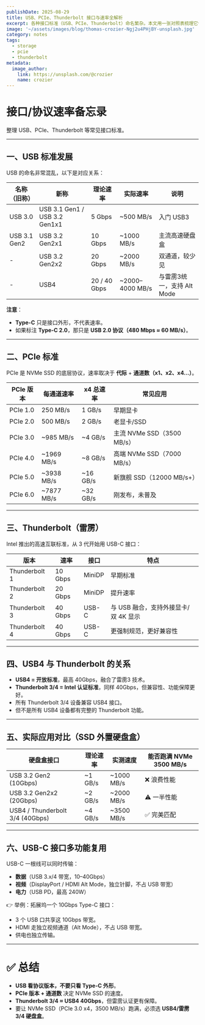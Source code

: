 ```yaml
---
publishDate: 2025-08-29
title: USB、PCIe、Thunderbolt 接口与速率全解析
excerpt: 各种接口标准（USB、PCIe、Thunderbolt）命名繁杂。本文用一张对照表梳理它们的版本与速率，帮助快速理解带宽差异。
image: '~/assets/images/blog/thomas-crozier-Ngj2u4PHjBY-unsplash.jpg'
category: notes
tags:
  - storage
  - pcie
  - thunderbolt
metadata:
  image_author:
    link: https://unsplash.com/@crozier
    name: crozier
---
```


# 接口/协议速率备忘录

整理 USB、PCIe、Thunderbolt 等常见接口标准。

---

## 一、USB 标准发展

USB 的命名非常混乱，以下是对应关系：

| 名称（旧称） | 新称                          | 理论速率     | 实际速率        | 说明                       |
| ------------ | ----------------------------- | ------------ | --------------- | -------------------------- |
| USB 3.0      | USB 3.1 Gen1 / USB 3.2 Gen1x1 | 5 Gbps       | ~500 MB/s       | 入门 USB3                  |
| USB 3.1 Gen2 | USB 3.2 Gen2x1                | 10 Gbps      | ~1000 MB/s      | 主流高速硬盘盒             |
| -            | USB 3.2 Gen2x2                | 20 Gbps      | ~2000 MB/s      | 双通道，较少见             |
| -            | USB4                          | 20 / 40 Gbps | ~2000–4000 MB/s | 与雷雳3统一，支持 Alt Mode |

**注意**：

- **Type-C** 只是接口外形，不代表速率。
- 如果标注 **Type-C 2.0**，那只是 **USB 2.0 协议（480 Mbps ≈ 60 MB/s）**。

---

## 二、PCIe 标准

PCIe 是 NVMe SSD 的底层协议，速率取决于 **代际** + **通道数（x1、x2、x4...）**。

| PCIe 版本 | 每通道速率 | x4 总速率 | 常见应用                   |
| --------- | ---------- | --------- | -------------------------- |
| PCIe 1.0  | 250 MB/s   | 1 GB/s    | 早期显卡                   |
| PCIe 2.0  | 500 MB/s   | 2 GB/s    | 老显卡/SSD                 |
| PCIe 3.0  | ~985 MB/s  | ~4 GB/s   | 主流 NVMe SSD（3500 MB/s） |
| PCIe 4.0  | ~1969 MB/s | ~8 GB/s   | 高端 NVMe SSD（7000 MB/s） |
| PCIe 5.0  | ~3938 MB/s | ~16 GB/s  | 新旗舰 SSD（12000 MB/s+）  |
| PCIe 6.0  | ~7877 MB/s | ~32 GB/s  | 刚发布，未普及             |

---

## 三、Thunderbolt（雷雳）

Intel 推出的高速互联标准，从 3 代开始用 USB-C 接口：

| 版本          | 速率    | 接口   | 特点                                 |
| ------------- | ------- | ------ | ------------------------------------ |
| Thunderbolt 1 | 10 Gbps | MiniDP | 早期标准                             |
| Thunderbolt 2 | 20 Gbps | MiniDP | 提升速率                             |
| Thunderbolt 3 | 40 Gbps | USB-C  | 与 USB 融合，支持外接显卡/双 4K 显示 |
| Thunderbolt 4 | 40 Gbps | USB-C  | 更强制规范，更好兼容性               |

---

## 四、USB4 与 Thunderbolt 的关系

- **USB4 = 开放标准**，最高 40Gbps，融合了雷雳3 技术。
- **Thunderbolt 3/4 = Intel 认证标准**，同样 40Gbps，但兼容性、功能保障更好。
- 所有 Thunderbolt 3/4 设备兼容 USB4 接口。
- 但不是所有 USB4 设备都有完整的 Thunderbolt 功能。

---

## 五、实际应用对比（SSD 外置硬盘盒）

| 硬盘盒接口                      | 理论速率 | 实测速度   | 能否跑满 NVMe 3500 MB/s |
| ------------------------------- | -------- | ---------- | ----------------------- |
| USB 3.2 Gen2 (10Gbps)           | ~1 GB/s  | ~1000 MB/s | ❌ 浪费性能             |
| USB 3.2 Gen2x2 (20Gbps)         | ~2 GB/s  | ~2000 MB/s | ⚠️ 一半性能             |
| USB4 / Thunderbolt 3/4 (40Gbps) | ~4 GB/s  | ~3500 MB/s | ✅ 完美匹配             |

---

## 六、USB-C 接口多功能复用

USB-C 一根线可以同时传输：

- **数据**（USB 3.x/4 带宽，10–40Gbps）
- **视频**（DisplayPort / HDMI Alt Mode，独立针脚，不占 USB 带宽）
- **电力**（USB PD，最高 240W）

👉 举例：拓展坞一个 10Gbps Type-C 接口：

- 3 个 USB 口共享这 10Gbps 带宽。
- HDMI 走独立视频通道（Alt Mode），不占 USB 带宽。
- 供电也独立传输。

---

# ✅ 总结

- **USB 看协议版本，不要只看 Type-C 外形**。
- **PCIe 版本 + 通道数** 决定 NVMe SSD 的速度。
- **Thunderbolt 3/4 ≈ USB4 40Gbps**，但雷雳认证更有保障。
- 要让 NVMe SSD（PCIe 3.0 x4，3500 MB/s）跑满，必须选 **USB4/雷雳 3/4 硬盘盒**。
